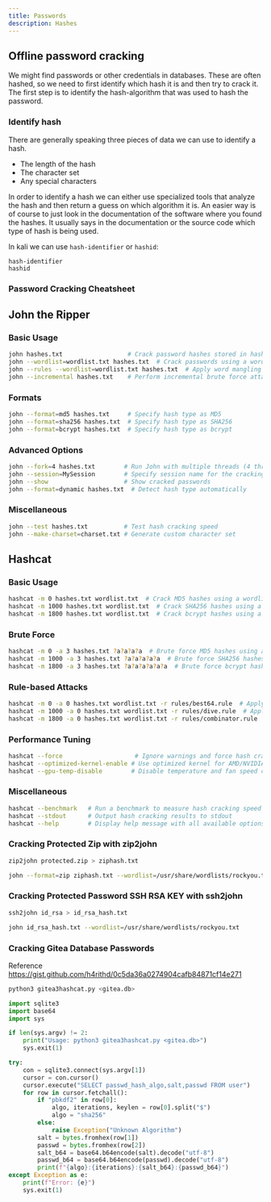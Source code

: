 ```yaml
---
title: Passwords
description: Hashes
---
```


## Offline password cracking 

We might find passwords or other credentials in databases. These are often hashed, so we need to first identify which hash it is and then try to crack it. The first step is to identify the hash-algorithm that was used to hash the password.

### Identify hash

There are generally speaking three pieces of data we can use to identify a hash.
- The length of the hash
- The character set
- Any special characters

In order to identify a hash we can either use specialized tools that analyze the hash and then return a guess on which algorithm it is. An easier way is of course to just look in the documentation of the software where you found the hashes. It usually says in the documentation or the source code which type of hash is being used.


In kali we can use `hash-identifier` or `hashid`:

```
hash-identifier 
hashid
```

### Password Cracking Cheatsheet

## John the Ripper

### Basic Usage

```bash
john hashes.txt                  # Crack password hashes stored in hashes.txt
john --wordlist=wordlist.txt hashes.txt  # Crack passwords using a wordlist
john --rules --wordlist=wordlist.txt hashes.txt  # Apply word mangling rules to the wordlist
john --incremental hashes.txt    # Perform incremental brute force attack
```

### Formats

```bash
john --format=md5 hashes.txt     # Specify hash type as MD5
john --format=sha256 hashes.txt  # Specify hash type as SHA256
john --format=bcrypt hashes.txt  # Specify hash type as bcrypt
```

### Advanced Options

```bash
john --fork=4 hashes.txt        # Run John with multiple threads (4 threads)
john --session=MySession        # Specify session name for the cracking session
john --show                     # Show cracked passwords
john --format=dynamic hashes.txt  # Detect hash type automatically
```

### Miscellaneous

```bash
john --test hashes.txt          # Test hash cracking speed
john --make-charset=charset.txt # Generate custom character set
```

## Hashcat

### Basic Usage

```bash
hashcat -m 0 hashes.txt wordlist.txt  # Crack MD5 hashes using a wordlist
hashcat -m 1000 hashes.txt wordlist.txt  # Crack SHA256 hashes using a wordlist
hashcat -m 1800 hashes.txt wordlist.txt  # Crack bcrypt hashes using a wordlist
```

### Brute Force

```bash
hashcat -m 0 -a 3 hashes.txt ?a?a?a?a  # Brute force MD5 hashes using alphanumeric characters
hashcat -m 1000 -a 3 hashes.txt ?a?a?a?a?a  # Brute force SHA256 hashes using alphanumeric characters
hashcat -m 1800 -a 3 hashes.txt ?a?a?a?a?a?a  # Brute force bcrypt hashes using alphanumeric characters
```

### Rule-based Attacks

```bash
hashcat -m 0 -a 0 hashes.txt wordlist.txt -r rules/best64.rule  # Apply rules from a rule file
hashcat -m 1000 -a 0 hashes.txt wordlist.txt -r rules/dive.rule  # Apply specific rules from a rule file
hashcat -m 1800 -a 0 hashes.txt wordlist.txt -r rules/combinator.rule  # Combine wordlist with wordlist
```

### Performance Tuning

```bash
hashcat --force                    # Ignore warnings and force hash cracking
hashcat --optimized-kernel-enable # Use optimized kernel for AMD/NVIDIA GPUs
hashcat --gpu-temp-disable        # Disable temperature and fan speed checks
```

### Miscellaneous

```bash
hashcat --benchmark   # Run a benchmark to measure hash cracking speed
hashcat --stdout      # Output hash cracking results to stdout
hashcat --help        # Display help message with all available options
```

### Cracking Protected Zip with zip2john

```bash
zip2john protected.zip > ziphash.txt
```
```bash
john --format=zip ziphash.txt --wordlist=/usr/share/wordlists/rockyou.txt
```
### Cracking Protected Password SSH RSA KEY with ssh2john

```bash
ssh2john id_rsa > id_rsa_hash.txt
```
```bash
john id_rsa_hash.txt --wordlist=/usr/share/wordlists/rockyou.txt
```

### Cracking Gitea Database Passwords
Reference https://gist.github.com/h4rithd/0c5da36a0274904cafb84871cf14e271
```bash
python3 gitea3hashcat.py <gitea.db>
```

```python
import sqlite3
import base64
import sys

if len(sys.argv) != 2:
    print("Usage: python3 gitea3hashcat.py <gitea.db>")
    sys.exit(1)

try:
    con = sqlite3.connect(sys.argv[1])
    cursor = con.cursor()
    cursor.execute("SELECT passwd_hash_algo,salt,passwd FROM user")
    for row in cursor.fetchall():
        if "pbkdf2" in row[0]:
            algo, iterations, keylen = row[0].split("$")
            algo = "sha256"
        else:
            raise Exception("Unknown Algorithm")
        salt = bytes.fromhex(row[1])
        passwd = bytes.fromhex(row[2])
        salt_b64 = base64.b64encode(salt).decode("utf-8")
        passwd_b64 = base64.b64encode(passwd).decode("utf-8")
        print(f"{algo}:{iterations}:{salt_b64}:{passwd_b64}")
except Exception as e:
    print(f"Error: {e}")
    sys.exit(1)
```
